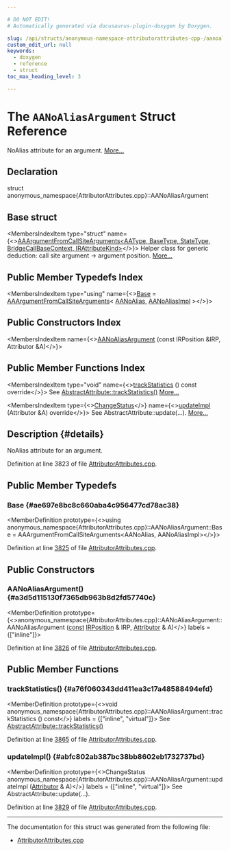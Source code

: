 ```yaml
---

# DO NOT EDIT!
# Automatically generated via docusaurus-plugin-doxygen by Doxygen.

slug: /api/structs/anonymous-namespace-attributorattributes-cpp-/aanoaliasargument
custom_edit_url: null
keywords:
  - doxygen
  - reference
  - struct
toc_max_heading_level: 3

---
```





# The `AANoAliasArgument` Struct Reference

<DoxygenPage pluginConfig={pluginConfig}>

NoAlias attribute for an argument. <a href="#details">More...</a>

## Declaration

<CodeBlock>struct anonymous_namespace{AttributorAttributes.cpp}::AANoAliasArgument</CodeBlock>

## Base struct

<MembersIndex>

<MembersIndexItem
  type="struct"
  name={<><a href="/docs/api/structs/anonymous-namespace-attributorattributes-cpp-/aaargumentfromcallsitearguments">AAArgumentFromCallSiteArguments&lt;AAType, BaseType, StateType, BridgeCallBaseContext, IRAttributeKind&gt;</a></>}>
Helper class for generic deduction: call site argument -&gt; argument position. <a href="/docs/api/structs/anonymous-namespace-attributorattributes-cpp-/aaargumentfromcallsitearguments/#details">More...</a>
</MembersIndexItem>

</MembersIndex>

## Public Member Typedefs Index

<MembersIndex>

<MembersIndexItem
  type="using"
  name={<><a href="#ae697e8bc8c660aba4c956477cd78ac38">Base</a> = <a href="/docs/api/structs/anonymous-namespace-attributorattributes-cpp-/aaargumentfromcallsitearguments">AAArgumentFromCallSiteArguments</a>&lt; <a href="/docs/api/structs/llvm/aanoalias">AANoAlias</a>, <a href="/docs/api/structs/anonymous-namespace-attributorattributes-cpp-/aanoaliasimpl">AANoAliasImpl</a> &gt;</>}>
</MembersIndexItem>

</MembersIndex>

## Public Constructors Index

<MembersIndex>

<MembersIndexItem
  name={<><a href="#a3d5d115130f7365db963b8d2fd57740c">AANoAliasArgument</a> (const IRPosition &amp;IRP, Attributor &amp;A)</>}>
</MembersIndexItem>

</MembersIndex>

## Public Member Functions Index

<MembersIndex>

<MembersIndexItem
  type="void"
  name={<><a href="#a76f060343dd411ea3c17a48588494efd">trackStatistics</a> () const override</>}>
See <a href="/docs/api/structs/llvm/abstractattribute/#add85e4d78cefc67429904d7492aff9a4">AbstractAttribute::trackStatistics()</a> <a href="#a76f060343dd411ea3c17a48588494efd">More...</a>
</MembersIndexItem>

<MembersIndexItem
  type={<><a href="/docs/api/namespaces/llvm/#acd850975ae5042cacb64a9d0ea4715f3">ChangeStatus</a></>}
  name={<><a href="#abfc802ab387bc38bb8602eb1732737bd">updateImpl</a> (Attributor &amp;A) override</>}>
See AbstractAttribute::update(...). <a href="#abfc802ab387bc38bb8602eb1732737bd">More...</a>
</MembersIndexItem>

</MembersIndex>

## Description {#details}

NoAlias attribute for an argument.

Definition at line 3823 of file <a href="/docs/api/files/lib/lib/transforms/lib/transforms/ipo/attributorattributes-cpp">AttributorAttributes.cpp</a>.

<SectionDefinition>

## Public Member Typedefs

### Base {#ae697e8bc8c660aba4c956477cd78ac38}

<MemberDefinition
  prototype={<>using anonymous&#95;namespace&#123;AttributorAttributes.cpp&#125;::AANoAliasArgument::Base =  AAArgumentFromCallSiteArguments&lt;AANoAlias, AANoAliasImpl&gt;</>}>

Definition at line <a href="/docs/api/files/lib/lib/transforms/lib/transforms/ipo/attributorattributes-cpp/#l03825">3825</a> of file <a href="/docs/api/files/lib/lib/transforms/lib/transforms/ipo/attributorattributes-cpp">AttributorAttributes.cpp</a>.
</MemberDefinition>

</SectionDefinition>

<SectionDefinition>

## Public Constructors

### AANoAliasArgument() {#a3d5d115130f7365db963b8d2fd57740c}

<MemberDefinition
  prototype={<>anonymous&#95;namespace&#123;AttributorAttributes.cpp&#125;::AANoAliasArgument::AANoAliasArgument (<a href="/docs/api/files/lib/lib/target/lib/target/aarch64/aarch64promoteconstant-cpp/#a90f8350fecae261c25be85d38b451bff">const</a> <a href="/docs/api/structs/llvm/irposition">IRPosition</a> &amp; IRP, <a href="/docs/api/structs/llvm/attributor">Attributor</a> &amp; A)</>}
  labels = {["inline"]}>

Definition at line <a href="/docs/api/files/lib/lib/transforms/lib/transforms/ipo/attributorattributes-cpp/#l03826">3826</a> of file <a href="/docs/api/files/lib/lib/transforms/lib/transforms/ipo/attributorattributes-cpp">AttributorAttributes.cpp</a>.
</MemberDefinition>

</SectionDefinition>

<SectionDefinition>

## Public Member Functions

### trackStatistics() {#a76f060343dd411ea3c17a48588494efd}

<MemberDefinition
  prototype={<>void anonymous&#95;namespace&#123;AttributorAttributes.cpp&#125;::AANoAliasArgument::trackStatistics () const</>}
  labels = {["inline", "virtual"]}>
See <a href="/docs/api/structs/llvm/abstractattribute/#add85e4d78cefc67429904d7492aff9a4">AbstractAttribute::trackStatistics()</a>

Definition at line <a href="/docs/api/files/lib/lib/transforms/lib/transforms/ipo/attributorattributes-cpp/#l03865">3865</a> of file <a href="/docs/api/files/lib/lib/transforms/lib/transforms/ipo/attributorattributes-cpp">AttributorAttributes.cpp</a>.
</MemberDefinition>

### updateImpl() {#abfc802ab387bc38bb8602eb1732737bd}

<MemberDefinition
  prototype={<>ChangeStatus anonymous&#95;namespace&#123;AttributorAttributes.cpp&#125;::AANoAliasArgument::updateImpl (<a href="/docs/api/structs/llvm/attributor">Attributor</a> &amp; A)</>}
  labels = {["inline", "virtual"]}>
See AbstractAttribute::update(...).

Definition at line <a href="/docs/api/files/lib/lib/transforms/lib/transforms/ipo/attributorattributes-cpp/#l03829">3829</a> of file <a href="/docs/api/files/lib/lib/transforms/lib/transforms/ipo/attributorattributes-cpp">AttributorAttributes.cpp</a>.
</MemberDefinition>

</SectionDefinition>

<hr/>

The documentation for this struct was generated from the following file:

<ul>
<li><a href="/docs/api/files/lib/lib/transforms/lib/transforms/ipo/attributorattributes-cpp">AttributorAttributes.cpp</a></li>
</ul>

</DoxygenPage>
